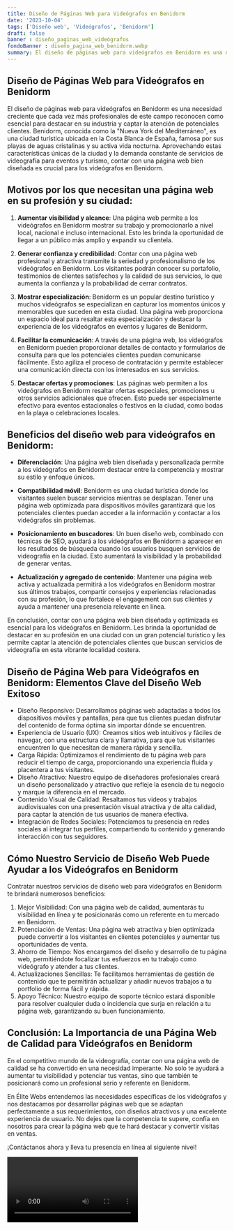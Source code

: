 ```yaml
---
title: Diseño de Páginas Web para Videógrafos en Benidorm
date: '2023-10-04'
tags: ['Diseño web', 'Videógrafos', 'Benidorm']
draft: false
banner : diseño_paginas_web_videógrafos
fondoBanner : diseño_pagina_web_benidorm.webp
summary: El diseño de páginas web para videógrafos en Benidorm es una necesidad creciente que cada vez más profesionales de este campo reconocen como esencial para destacar en su industria y captar la atención de potenciales clientes. Benidorm, conocida como la Nueva York del Mediterráneo, es una ciudad turística ubicada en la Costa Blanca de España, famosa por sus playas de aguas cristalinas y su activa vida nocturna. Aprovechando estas características únicas de la ciudad y la demanda constante de servicios de videografía para eventos y turismo, contar con una página web bien diseñada es crucial para los videógrafos en Benidorm.
---
```


## Diseño de Páginas Web para Videógrafos en Benidorm

El diseño de páginas web para videógrafos en Benidorm es una necesidad creciente que cada vez más profesionales de este campo reconocen como esencial para destacar en su industria y captar la atención de potenciales clientes. Benidorm, conocida como la "Nueva York del Mediterráneo", es una ciudad turística ubicada en la Costa Blanca de España, famosa por sus playas de aguas cristalinas y su activa vida nocturna. Aprovechando estas características únicas de la ciudad y la demanda constante de servicios de videografía para eventos y turismo, contar con una página web bien diseñada es crucial para los videógrafos en Benidorm.

## Motivos por los que necesitan una página web en su profesión y su ciudad:

1. **Aumentar visibilidad y alcance**: Una página web permite a los videógrafos en Benidorm mostrar su trabajo y promocionarlo a nivel local, nacional e incluso internacional. Esto les brinda la oportunidad de llegar a un público más amplio y expandir su clientela.

2. **Generar confianza y credibilidad**: Contar con una página web profesional y atractiva transmite la seriedad y profesionalismo de los videógrafos en Benidorm. Los visitantes podrán conocer su portafolio, testimonios de clientes satisfechos y la calidad de sus servicios, lo que aumenta la confianza y la probabilidad de cerrar contratos.

3. **Mostrar especialización**: Benidorm es un popular destino turístico y muchos videógrafos se especializan en capturar los momentos únicos y memorables que suceden en esta ciudad. Una página web proporciona un espacio ideal para resaltar esta especialización y destacar la experiencia de los videógrafos en eventos y lugares de Benidorm.

4. **Facilitar la comunicación**: A través de una página web, los videógrafos en Benidorm pueden proporcionar detalles de contacto y formularios de consulta para que los potenciales clientes puedan comunicarse fácilmente. Esto agiliza el proceso de contratación y permite establecer una comunicación directa con los interesados en sus servicios.

5. **Destacar ofertas y promociones**: Las páginas web permiten a los videógrafos en Benidorm resaltar ofertas especiales, promociones u otros servicios adicionales que ofrecen. Esto puede ser especialmente efectivo para eventos estacionales o festivos en la ciudad, como bodas en la playa o celebraciones locales.

## Beneficios del diseño web para videógrafos en Benidorm:

- **Diferenciación**: Una página web bien diseñada y personalizada permite a los videógrafos en Benidorm destacar entre la competencia y mostrar su estilo y enfoque únicos.

- **Compatibilidad móvil**: Benidorm es una ciudad turística donde los visitantes suelen buscar servicios mientras se desplazan. Tener una página web optimizada para dispositivos móviles garantizará que los potenciales clientes puedan acceder a la información y contactar a los videógrafos sin problemas.

- **Posicionamiento en buscadores**: Un buen diseño web, combinado con técnicas de SEO, ayudará a los videógrafos en Benidorm a aparecer en los resultados de búsqueda cuando los usuarios busquen servicios de videografía en la ciudad. Esto aumentará la visibilidad y la probabilidad de generar ventas.

- **Actualización y agregado de contenido**: Mantener una página web activa y actualizada permitirá a los videógrafos en Benidorm mostrar sus últimos trabajos, compartir consejos y experiencias relacionadas con su profesión, lo que fortalece el engagement con sus clientes y ayuda a mantener una presencia relevante en línea.

En conclusión, contar con una página web bien diseñada y optimizada es esencial para los videógrafos en Benidorm. Les brinda la oportunidad de destacar en su profesión en una ciudad con un gran potencial turístico y les permite captar la atención de potenciales clientes que buscan servicios de videografía en esta vibrante localidad costera.

<GifSeo />

<Cta />

## Diseño de Página Web para Videógrafos en Benidorm: Elementos Clave del Diseño Web Exitoso

- Diseño Responsivo: Desarrollamos páginas web adaptadas a todos los dispositivos móviles y pantallas, para que tus clientes puedan disfrutar del contenido de forma óptima sin importar dónde se encuentren.
- Experiencia de Usuario (UX): Creamos sitios web intuitivos y fáciles de navegar, con una estructura clara y llamativa, para que tus visitantes encuentren lo que necesitan de manera rápida y sencilla.
- Carga Rápida: Optimizamos el rendimiento de tu página web para reducir el tiempo de carga, proporcionando una experiencia fluida y placentera a tus visitantes. 
- Diseño Atractivo: Nuestro equipo de diseñadores profesionales creará un diseño personalizado y atractivo que refleje la esencia de tu negocio y marque la diferencia en el mercado.
- Contenido Visual de Calidad: Resaltamos tus videos y trabajos audiovisuales con una presentación visual atractiva y de alta calidad, para captar la atención de tus usuarios de manera efectiva.
- Integración de Redes Sociales: Potenciamos tu presencia en redes sociales al integrar tus perfiles, compartiendo tu contenido y generando interacción con tus seguidores.

## Cómo Nuestro Servicio de Diseño Web Puede Ayudar a los Videógrafos en Benidorm

Contratar nuestros servicios de diseño web para videógrafos en Benidorm te brindará numerosos beneficios:

1. Mejor Visibilidad: Con una página web de calidad, aumentarás tu visibilidad en línea y te posicionarás como un referente en tu mercado en Benidorm.
2. Potenciación de Ventas: Una página web atractiva y bien optimizada puede convertir a los visitantes en clientes potenciales y aumentar tus oportunidades de venta.
3. Ahorro de Tiempo: Nos encargamos del diseño y desarrollo de tu página web, permitiéndote focalizar tus esfuerzos en tu trabajo como videógrafo y atender a tus clientes.
4. Actualizaciones Sencillas: Te facilitamos herramientas de gestión de contenido que te permitirán actualizar y añadir nuevos trabajos a tu portfolio de forma fácil y rápida.
5. Apoyo Técnico: Nuestro equipo de soporte técnico estará disponible para resolver cualquier duda o incidencia que surja en relación a tu página web, garantizando su buen funcionamiento.

## Conclusión: La Importancia de una Página Web de Calidad para Videógrafos en Benidorm

En el competitivo mundo de la videografía, contar con una página web de calidad se ha convertido en una necesidad imperante. No solo te ayudará a aumentar tu visibilidad y potenciar tus ventas, sino que también te posicionará como un profesional serio y referente en Benidorm.

En Élite Webs entendemos las necesidades específicas de los videógrafos y nos destacamos por desarrollar páginas web que se adaptan perfectamente a sus requerimientos, con diseños atractivos y una excelente experiencia de usuario. No dejes que la competencia te supere, confía en nosotros para crear la página web que te hará destacar y convertir visitas en ventas.

¡Contáctanos ahora y lleva tu presencia en línea al siguiente nivel!

<Video />

<CtaBot job='Videógrafos' city='Benidorm'/>

<Gmaps query='Benidorm+españa+maps' />